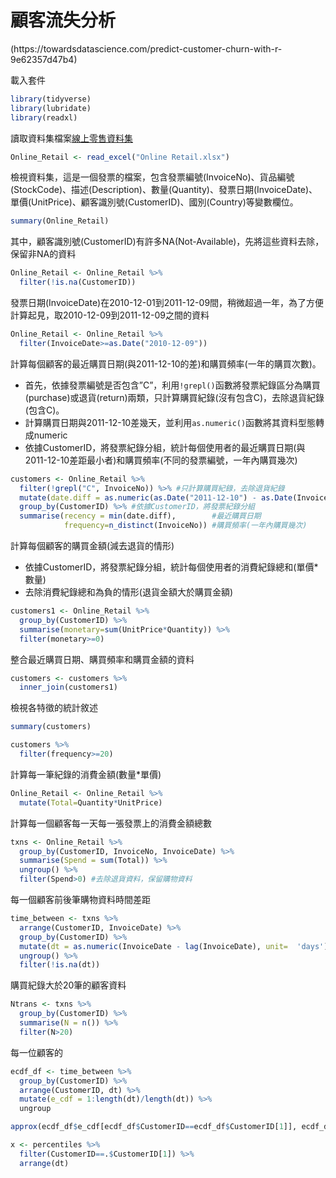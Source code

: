# 顧客流失分析 {#customer-churn-analysis}

(https://towardsdatascience.com/predict-customer-churn-with-r-9e62357d47b4)

載入套件
```r
library(tidyverse)
library(lubridate)
library(readxl)
```

讀取資料集檔案[線上零售資料集](https://archive.ics.uci.edu/ml/datasets/Online+Retail)
```r
Online_Retail <- read_excel("Online Retail.xlsx")
```

檢視資料集，這是一個發票的檔案，包含發票編號(InvoiceNo)、貨品編號(StockCode)、描述(Description)、數量(Quantity)、發票日期(InvoiceDate)、單價(UnitPrice)、顧客識別號(CustomerID)、國別(Country)等變數欄位。
```r
summary(Online_Retail)
```

其中，顧客識別號(CustomerID)有許多NA(Not-Available)，先將這些資料去除，保留非NA的資料
```r
Online_Retail <- Online_Retail %>%
  filter(!is.na(CustomerID))
```

發票日期(InvoiceDate)在2010-12-01到2011-12-09間，稍微超過一年，為了方便計算起見，取2010-12-09到2011-12-09之間的資料
```r
Online_Retail <- Online_Retail %>%
  filter(InvoiceDate>=as.Date("2010-12-09"))
```

計算每個顧客的最近購買日期(與2011-12-10的差)和購買頻率(一年的購買次數)。

- 首先，依據發票編號是否包含"C"，利用`!grepl()`函數將發票紀錄區分為購買(purchase)或退貨(return)兩類，只計算購買紀錄(沒有包含C)，去除退貨紀錄(包含C)。
- 計算購買日期與2011-12-10差幾天，並利用`as.numeric()`函數將其資料型態轉成numeric
- 依據CustomerID，將發票紀錄分組，統計每個使用者的最近購買日期(與2011-12-10差距最小者)和購買頻率(不同的發票編號，一年內購買幾次)
```r
customers <- Online_Retail %>%
  filter(!grepl("C", InvoiceNo)) %>% #只計算購買紀錄，去除退貨紀錄
  mutate(date.diff = as.numeric(as.Date("2011-12-10") - as.Date(InvoiceDate))) %>% #計算購買日期與2011-12-10差幾天
  group_by(CustomerID) %>% #依據CustomerID，將發票紀錄分組
  summarise(recency = min(date.diff),        #最近購買日期
            frequency=n_distinct(InvoiceNo)) #購買頻率(一年內購買幾次)
```

計算每個顧客的購買金額(減去退貨的情形)

- 依據CustomerID，將發票紀錄分組，統計每個使用者的消費紀錄總和(單價*數量)
- 去除消費紀錄總和為負的情形(退貨金額大於購買金額)
```r
customers1 <- Online_Retail %>%
  group_by(CustomerID) %>%
  summarise(monetary=sum(UnitPrice*Quantity)) %>%
  filter(monetary>=0)
```

整合最近購買日期、購買頻率和購買金額的資料
```r
customers <- customers %>%
  inner_join(customers1)
```

檢視各特徵的統計敘述
```r
summary(customers)
```

```r
customers %>%
  filter(frequency>=20)
```

計算每一筆紀錄的消費金額(數量*單價)
```r
Online_Retail <- Online_Retail %>%
  mutate(Total=Quantity*UnitPrice)
```

計算每一個顧客每一天每一張發票上的消費金額總數
```r
txns <- Online_Retail %>% 
  group_by(CustomerID, InvoiceNo, InvoiceDate) %>% 
  summarise(Spend = sum(Total)) %>%
  ungroup() %>% 
  filter(Spend>0) #去除退貨資料，保留購物資料
```

每一個顧客前後筆購物資料時間差距
```r
time_between <- txns %>% 
  arrange(CustomerID, InvoiceDate) %>% 
  group_by(CustomerID) %>% 
  mutate(dt = as.numeric(InvoiceDate - lag(InvoiceDate), unit=  'days')) %>% 
  ungroup() %>% 
  filter(!is.na(dt))
```

購買紀錄大於20筆的顧客資料
```r
Ntrans <- txns %>% 
  group_by(CustomerID) %>% 
  summarise(N = n()) %>%
  filter(N>20)
```

每一位顧客的
```r
ecdf_df <- time_between %>%
  group_by(CustomerID) %>%
  arrange(CustomerID, dt) %>%
  mutate(e_cdf = 1:length(dt)/length(dt)) %>%
  ungroup
```

```r
approx(ecdf_df$e_cdf[ecdf_df$CustomerID==ecdf_df$CustomerID[1]], ecdf_df$dt[ecdf_df$CustomerID==ecdf_df$CustomerID[1]], xout=0.9)
```

```r
x <- percentiles %>%
  filter(CustomerID==.$CustomerID[1]) %>%
  arrange(dt)
```

